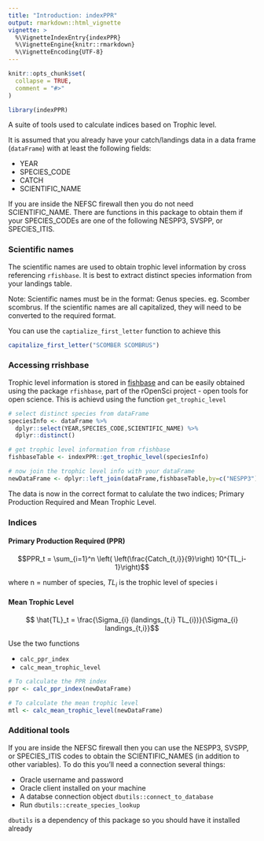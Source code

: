 ```yaml
---
title: "Introduction: indexPPR"
output: rmarkdown::html_vignette
vignette: >
  %\VignetteIndexEntry{indexPPR}
  %\VignetteEngine{knitr::rmarkdown}
  %\VignetteEncoding{UTF-8}
---
```


```r
knitr::opts_chunk$set(
  collapse = TRUE,
  comment = "#>"
)
```

```r
library(indexPPR)
```
A suite of tools used to calculate indices based on Trophic level.

It is assumed that you already have your catch/landings data in a data frame (`dataFrame`) with at least the following fields:

* YEAR
* SPECIES_CODE
* CATCH
* SCIENTIFIC_NAME

If you are inside the NEFSC firewall then you do not need SCIENTIFIC_NAME. There are functions in this package to obtain them if your SPECIES_CODEs are one of the following NESPP3, SVSPP, or SPECIES_ITIS.

### Scientific names

The scientific names are used to obtain trophic level information by cross referencing `rfishbase`. It is best to extract distinct species information from your landings table.

Note: Scientific names must be in the format: Genus species. eg. Scomber scombrus. If the scientific names are all capitalized, they will need to be converted to the required format. 

You can use the `captialize_first_letter` function to achieve this

``` r
capitalize_first_letter("SCOMBER SCOMBRUS")
```

### Accessing rrishbase

Trophic level information is stored in [fishbase](http://fishbase.de) and can be easily obtained using the package `rfishbase`, part of the rOpenSci project - open tools for open science. This is achievd using the function `get_trophic_level`


```r
# select distinct species from dataFrame
speciesInfo <- dataFrame %>%
  dplyr::select(YEAR,SPECIES_CODE,SCIENTIFIC_NAME) %>% 
  dplyr::distinct()

# get trophic level information from rfishbase
fishbaseTable <- indexPPR::get_trophic_level(speciesInfo)

# now join the trophic level info with your dataFrame
newDataFrame <- dplyr::left_join(dataFrame,fishbaseTable,by=c("NESPP3"))
```

The data is now in the correct format to calulate the two indices; Primary Production Required and Mean Trophic Level.

### Indices

#### Primary Production Required (PPR)

$$PPR_t = \sum_{i=1}^n \left( \left(\frac{Catch_{t,i}}{9}\right) 10^{TL_i-1}\right)$$

where n = number of species, $TL_i$ is the trophic level of species i

#### Mean Trophic Level 

$$ \hat{TL}_t = \frac{\Sigma_{i} (landings_{t,i}  TL_{i})}{\Sigma_{i} landings_{t,i}}$$

Use the two functions

* `calc_ppr_index`
* `calc_mean_trophic_level`

```r
# To calculate the PPR index
ppr <- calc_ppr_index(newDataFrame)

# To calculate the mean trophic level
mtl <- calc_mean_trophic_level(newDataFrame)
```

### Additional tools

If you are inside the NEFSC firewall then you can use the NESPP3, SVSPP, or SPECIES_ITIS codes to obtain the SCIENTIFIC_NAMES (in addition to other variables). To do this you'll need a connection several things:

* Oracle username and password
* Oracle client installed on your machine
* A databse connection object `dbutils::connect_to_database`
* Run `dbutils::create_species_lookup`

`dbutils` is a dependency of this package so you should have it installed already
